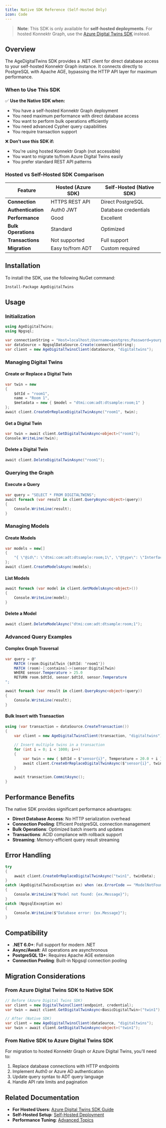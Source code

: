 ```yaml
---
title: Native SDK Reference (Self-Hosted Only)
icon: Code
---
```


> **Note**: This SDK is only available for **self-hosted deployments**. For hosted Konnektr Graph, use the [Azure Digital Twins SDK](../how-to-guides/using-azure-digital-twins-sdks) instead.

## Overview

The AgeDigitalTwins SDK provides a .NET client for direct database access to your self-hosted Konnektr Graph instance. It connects directly to PostgreSQL with Apache AGE, bypassing the HTTP API layer for maximum performance.

### When to Use This SDK

✅ **Use the Native SDK when:**
- You have a self-hosted Konnektr Graph deployment
- You need maximum performance with direct database access
- You want to perform bulk operations efficiently
- You need advanced Cypher query capabilities
- You require transaction support

❌ **Don't use this SDK if:**
- You're using hosted Konnektr Graph (not accessible)
- You want to migrate to/from Azure Digital Twins easily
- You prefer standard REST API patterns

### Hosted vs Self-Hosted SDK Comparison

| Feature | Hosted (Azure SDK) | Self-Hosted (Native SDK) |
|---------|-------------------|---------------------------|
| **Connection** | HTTPS REST API | Direct PostgreSQL |
| **Authentication** | Auth0 JWT | Database credentials |
| **Performance** | Good | Excellent |
| **Bulk Operations** | Standard | Optimized |
| **Transactions** | Not supported | Full support |
| **Migration** | Easy to/from ADT | Custom required |

## Installation

To install the SDK, use the following NuGet command:

```bash
Install-Package AgeDigitalTwins
```

## Usage

### Initialization

```csharp
using AgeDigitalTwins;
using Npgsql;

var connectionString = "Host=localhost;Username=postgres;Password=yourpassword;Database=agedb";
var dataSource = NpgsqlDataSource.Create(connectionString);
var client = new AgeDigitalTwinsClient(dataSource, "digitaltwins");
```

### Managing Digital Twins

#### Create or Replace a Digital Twin

```csharp
var twin = new
{
    $dtId = "room1",
    name = "Room 1",
    $metadata = new { $model = "dtmi:com:adt:dtsample:room;1" }
};
await client.CreateOrReplaceDigitalTwinAsync("room1", twin);
```

#### Get a Digital Twin

```csharp
var twin = await client.GetDigitalTwinAsync<object>("room1");
Console.WriteLine(twin);
```

#### Delete a Digital Twin

```csharp
await client.DeleteDigitalTwinAsync("room1");
```

### Querying the Graph

#### Execute a Query

```csharp
var query = "SELECT * FROM DIGITALTWINS";
await foreach (var result in client.QueryAsync<object>(query))
{
    Console.WriteLine(result);
}
```

### Managing Models

#### Create Models

```csharp
var models = new[]
{
    "{ \"@id\": \"dtmi:com:adt:dtsample:room;1\", \"@type\": \"Interface\", \"displayName\": \"Room\" }"
};
await client.CreateModelsAsync(models);
```

#### List Models

```csharp
await foreach (var model in client.GetModelsAsync<object>())
{
    Console.WriteLine(model);
}
```

#### Delete a Model

```csharp
await client.DeleteModelAsync("dtmi:com:adt:dtsample:room;1");
```

### Advanced Query Examples

#### Complex Graph Traversal
```csharp
var query = @"
    MATCH (room:DigitalTwin {$dtId: 'room1'})
    MATCH (room)-[:contains]->(sensor:DigitalTwin)
    WHERE sensor.Temperature > 25.0
    RETURN room.$dtId, sensor.$dtId, sensor.Temperature
";

await foreach (var result in client.QueryAsync<object>(query))
{
    Console.WriteLine(result);
}
```

#### Bulk Insert with Transaction
```csharp
using (var transaction = dataSource.CreateTransaction())
{
    var client = new AgeDigitalTwinsClient(transaction, "digitaltwins");
    
    // Insert multiple twins in a transaction
    for (int i = 0; i < 1000; i++)
    {
        var twin = new { $dtId = $"sensor{i}", Temperature = 20.0 + i };
        await client.CreateOrReplaceDigitalTwinAsync($"sensor{i}", twin);
    }
    
    await transaction.CommitAsync();
}
```

## Performance Benefits

The native SDK provides significant performance advantages:

- **Direct Database Access**: No HTTP serialization overhead
- **Connection Pooling**: Efficient PostgreSQL connection management  
- **Bulk Operations**: Optimized batch inserts and updates
- **Transactions**: ACID compliance with rollback support
- **Streaming**: Memory-efficient query result streaming

## Error Handling

```csharp
try
{
    await client.CreateOrReplaceDigitalTwinAsync("twin1", twinData);
}
catch (AgeDigitalTwinsException ex) when (ex.ErrorCode == "ModelNotFound")
{
    Console.WriteLine($"Model not found: {ex.Message}");
}
catch (NpgsqlException ex)
{
    Console.WriteLine($"Database error: {ex.Message}");
}
```

## Compatibility

- **.NET 6.0+**: Full support for modern .NET
- **Async/Await**: All operations are asynchronous
- **PostgreSQL 13+**: Requires Apache AGE extension
- **Connection Pooling**: Built-in Npgsql connection pooling

## Migration Considerations

### From Azure Digital Twins SDK to Native SDK

```csharp
// Before (Azure Digital Twins SDK)
var client = new DigitalTwinsClient(endpoint, credential);
var twin = await client.GetDigitalTwinAsync<BasicDigitalTwin>("twin1");

// After (Native SDK)
var client = new AgeDigitalTwinsClient(dataSource, "digitaltwins");  
var twin = await client.GetDigitalTwinAsync<object>("twin1");
```

### From Native SDK to Azure Digital Twins SDK

For migration to hosted Konnektr Graph or Azure Digital Twins, you'll need to:
1. Replace database connections with HTTP endpoints
2. Implement Auth0 or Azure AD authentication
3. Update query syntax to ADT query language
4. Handle API rate limits and pagination

## Related Documentation

- **For Hosted Users**: [Azure Digital Twins SDK Guide](../how-to-guides/using-azure-digital-twins-sdks)
- **Self-Hosted Setup**: [Self-Hosted Deployment](../deployment-installation/self-host)
- **Performance Tuning**: [Advanced Topics](../advanced-topics/performance)
